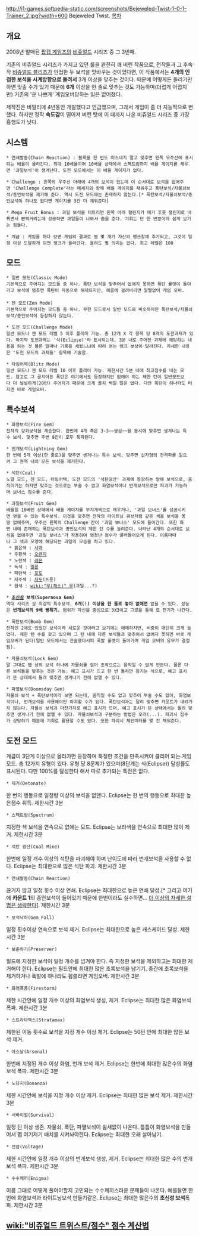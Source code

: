 http://i1-games.softpedia-static.com/screenshots/Bejeweled-Twist-1-0-1-Trainer_2.jpg?width=600
Bejeweled Twist.
[[목차]]
== 개요 ==
2008년 발매된 [[팝캡 게임즈]]의 [[비쥬얼드]] 시리즈 중 그 3번째.

기존의 비쥬얼드 시리즈가 가지고 있던 룰을 완전히 깨 버린 작품으로, 전작들과 그 후속작 [[비쥬얼드 블리츠]]가 인접한 두 보석을 맞바꾸는 것이었다면, 이 작품에서는 '''4개의 인접한 보석을 시계방향으로 돌려서''' 3개 이상을 맞추는 것이다. 때문에 어떻게든 돌리기만 하면 맞출 수가 있기 때문에 '''6개''' 이상을 한 줄로 맞추는 것도 가능하며(더럽게 어렵지만) 기존의 '운 나쁘게' 게임오버당하는 일은 없어졌다.

제작진은 비밀리에 4년동안 개발했다고 언급했으며, 그래서 게임이 좀 더 지능적으로 변했다. 하지만 정작 '''속도감'''이 떨어져 버린 탓에 이 때까지 나온 비쥬얼드 시리즈 중 가장 흥행도가 낮다.

== 시스템 ==
 * 연쇄발동(Chain Reaction) : 블록을 한 번도 미스내지 말고 맞추면 왼쪽 우주선에 표시되는 배율이 올라간다. 최대 10배율이며 10배율 상태에서 스펙트럼까지 배율 게이지를 채우면 '과일보석'이 생겨난다. 도전 모드에서는 이 배율 게이지가 없다.

 * Challenge : 왼쪽의 우주선 아래에 4개의 보석이 있는데 이 순서대로 보석을 없애주면 'Challenge Complete'라는 메세지와 함께 배율 게이지를 채워주고 폭탄보석/자물쇠보석/종언보석을 제거해 준다. 역시 도전 모드에는 존재하지 않는다.[* 폭탄보석/자물쇠보석/종언보석이 하나도 없다면 게이지를 3칸 더 채워준다]

 * Mega Fruit Bonus : 과일 보석을 터트리면 왼쪽 아래 챌린지가 메가 후룻 챌린지로 바뀌면서 빤짝거리는데 성공하면 과일들이 나와서 춤을 춘다. 기회는 단 한 번뿐이라 쉽게 보기는 힘들다. 

 * 계급 : 게임을 하다 보면 게임의 결과로 별 몇 개가 자신의 랭크창에 추가되고, 그것이 일정 이상 도달하게 되면 랭크가 올라간다. 올려도 별 의미는 없다. 최고 레벨은 100

== 모드 ==
 * 일반 모드(Classic Mode)
 기본적으로 주어지는 모드들 중 하나. 폭탄 보석을 맞추어서 없애지 못하면 폭탄 룰렛이 돌아가고 보석에 멈추면 폭탄이 자동으로 해제되지만, 해골에 걸려버리면 알짤없이 게임 오버.
 
 * 젠 모드(Zen Mode)
 기본적으로 주어지는 모드들 중 하나. 무한 모드로서 일반 모드와 비슷하지만 폭탄보석/자물쇠보석/종언보석이 등장하지 않는다.

 * 도전 모드(Challenge Mode)
 일반 모드나 젠 모드 레벨 5 이후 플레이 가능. 총 12개 X 각 항목 당 8개의 도전과제가 있다. 마지막 도전과제는 '식(Eclipse)'라 표시되는데, 3분 내로 주어진 과제에 해당하는 내용을 하는 것 물론 얼마나 기록을 세웠느냐에 따라 얻는 랭크 보상이 달라진다. 자세한 내용은 '도전 모드의 과제들' 항목에 기술함.

 * 타임어택(Blitz Mode)
 일반 모드나 젠 모드 레벨 10 이후 플레이 가능. 제한시간 5분 내에 최고점수를 내는 모드. 참고로 그 골치아픈 폭탄은 여기에서도 등장하지만 없애야 하는 제한 턴이 일반모드보다 더 널널하게(20턴) 주어지기 때문에 크게 골치 썩일 일은 없다. 다만 폭탄이 하나라도 터지면 바로 게임오버.

== 특수보석 ==
 * 화염보석(Fire Gem)
 전작의 강화보석을 계승한다. 한번에 4개 혹은 3-3~~쌍삼~~을 동시에 맞추면 생겨나는 특수 보석. 맞추면 주변 8칸이 모두 폭파된다.

 * 번개보석(Lightning Gem)
 한 번에 5개 이상(한 줄로)을 맞추면 생겨나는 특수 보석. 맞추면 십자형의 전격파를 일으켜 그 권역 내의 모든 보석을 제거한다.

 * 석탄(Coal)
 노말 모드, 젠 모드, 타임어택, 도전 모드의 '석탄광산' 과제에 등장하는 방해 보석으로, 움직이기는 하지만 맞추는 것으로는 부술 수 없고 화염보석이나 번개보석으로만 파괴가 가능하며 보너스 점수를 준다.

 * 과일보석(Fruit Gem)
 배율일 10배인 상태에서 배율 게이지를 무지개색으로 채우거나, '과일 보너스'를 성공시키면 얻을 수 있는 특수보석. 이것을 맞추면 전작의 라이트닝 큐브처럼 같은 색을 보석을 몽땅 없애주며, 우주선 왼쪽의 Challenge 칸이 '과일 보너스' 모드에 들어간다. 또한 화면 내에 존재하는 폭탄보석과 종언보석의 제한 턴 수룰 늘려준다. 나타난 4개의 순서대로 보석을 없애주면 '과일 보너스'가 작용하여 엄청난 점수가 굴러들어오게 된다. 이름마따나 그 색과 모양에 해당되는 과일의 모습을 하고 있다.
  * 붉은색 : [[사과]]
  * 주황색 : [[오렌지]]
  * 노란색 : [[레몬]]
  * 녹색 : [[멜론]]
  * 파란색 : [[포도]]
  * 자주색 : [[자두]](프룬)
  * 흰색 : [[wiki:"무(채소)" 무]](과일...?)

 * '''[[초신성]] 보석(Supernova Gem)'''
 역대 시리즈 상 최강의 특수보석. '''6개(!) 이상을 한 줄로 놓아 없애면''' 얻을 수 있다. 성능은 '''번개보석의 9배 뻥튀기.''' 범위가 자신을 중심으로 3X3이고 그곳을 통해 또 전기가 나간다.

 * 폭탄보석(Bomb Gem)
 전작인 2에도 있었던 보석이라 새로운 것이라고 보기에는 애매하지만, 비중이 대단히 크게 늘었다. 제한 턴 수를 갖고 있으며 그 턴 내에 다른 보석들과 맞추어서 없애지 못하면 바로 게임오버가 된다(일반 모드에서는 전술했다시피 폭발 룰렛이 돌아가며 게임 오버의 유무가 결정됨).

 * 자물쇠보석(Lock Gem)
 말 그대로 맵 상의 보석 하나에 자물쇠를 걸어 조작으로는 움직일 수 없게 만든다. 물론 다른 보석들을 맞추는 것은 가능. 예고 표시가 뜨고 한 번 돌리면 잠기는 식으로, 예고 표시가 뜬 상태에서 돌려 맞추면 생겨나기 전에 없앨 수 있다.

 * 파멸보석(Doomsday Gem)
 자물쇠 보석 + 폭탄보석이라 보면 되는데, 움직일 수도 없고 맞추어 부술 수도 없이, 화염보석이나, 번개보석을 사용해야만 파괴할 수가 있다. 폭탄보석과는 달리 맞추면 카운트가 내려가지 않는다. 자물쇠 보석과 마찬가지로 예고 표시가 뜨며, 예고 표시가 뜬 상태에서는 돌려 맞추면 생겨나기 전에 없앨 수 있다. 자물쇠보석과 구분하는 방법은 오라(...). 파괴시 점수가 상당하기 때문에 기회로 활용할 수도 있다. 또한 파괴시 체인미터를 몇 칸 채워준다.

== 도전 모드 ==
계급이 3단계 이상으로 올라가면 등장하며 특정한 조건을 만족시켜야 클리어 되는 게임 모드. 총 12가지 유형이 있다. 유형 당 8문제가 있으며(8단계는 식(Eclipse)) 달성률도 표시된다. 다만 100%를 달성한다 해서 따로 추가되는 특전은 없다.
 * 제거(Detonate)
한 번의 행동으로 일정량 이상의 보석을 없앤다.
Eclipse는 한 번의 행동으로 최대한 높은점수 취득. 제한시간 3분
 * 스펙트럼(Spectrum) 
지정한 색 보석을 연속으로 없애는 모드.
Eclipse는 보라색을 연속으로 최대한 많이 제거. 제한시간 3분
 * 석탄 광산(Coal Mine)
한번에 일정 개수 이상의 석탄을 파괴해야 하며 난이도에 따라 번개보석을 사용할 수 없다.
Eclipse는 최대한으로 많은 석탄 파괴. 제한시간 3분
 * 연쇄발동(Chain Reaction)
끊기지 않고 일정 횟수 이상 연쇄.
Eclipse는 최대한으로 높은 연쇄 달성.[* 그리고 여기에 '''카운트 1'''의 종언보석이 들어있기 때문에 한번이라도 실수하면... [[더 이상의 자세한 설명은 생략한다]]]. 제한시간 3분
 * 보석낙하(Gem Fall)
일정 횟수이상 연속으로 보석 제거.
Eclipse는 최대한으로 높은 캐스케이드 달성. 제한시간 3분
 * 보존하기(Preserver)
필드에 지정한 보석이 일정 개수를 넘겨야 한다. 즉 지정한 보석을 제외하고는 최대한 제거해야 한다.
Eclipse는 필드안에 최대한 많은 초록보석을 남기기. 중간에 초록보석을 제거하거나 폭발에 하나라도 휩쓸리면 게임오버. 제한시간 3분
 * 화염폭풍(Firestorm)
제한 시간안에 일정 개수 이상의 화염보석 생성, 제거.
Eclipse는 최대한 많은 화염보석 폭파. 제한시간 3분
 * 스트라타맥스(Stratamax)
제한된 이동 횟수로 보석을 지정 개수 이상 제거.
Eclipse는 50턴 안에 최대한 많은 보석 제거.
 * 아스날(Arsenal)
한번에 지정된 개수 이상 화염, 번개 보석 제거.
Eclipse는 한번에 최대한 많은수의 화염보석 폭파. 제한시간 3분
 * 노다지(Bonanza)
제한 시간안에 보석을 지정 개수 이상 제거.
Eclipse는 최대한 많은 보석 제거. 제한시간 3분
 * 서바이벌(Survival)
일정 턴 이상 생존. 자물쇠, 폭탄, 파멸보석이 쉴새없이 나온다. 틈틈이 화염보석을 만들어서 맵 여기저기 배치를 시켜놔야한다.
Eclipse는 최대한 오래 살아남기.
 * 전압(Voltage)
제한 시간안에 일정 개수 이상의 번개보석 생성, 제거.
Eclipse는 최대한 많은 수의 번개보석 폭파. 제한시간 3분
 * 수수께끼(Enigma)
이름 그대로 어떻게 풀어야할지 고민되는 수수께끼스러운 문제들이 나온다. 예를들면 한번에 화염보석과 라이트닝보석 만들기같은.
Eclipse는 최대한 많은수의 '''초신성 보석'''폭파. 제한시간 3분
== [[wiki:"비쥬얼드 트위스트/점수" 점수 계산법]] ==
